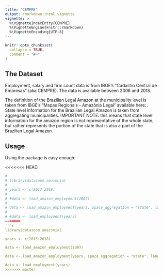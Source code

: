 ```yaml
---
title: "CEMPRE"
output: rmarkdown::html_vignette
vignette: >
  %\VignetteIndexEntry{CEMPRE}
  %\VignetteEngine{knitr::rmarkdown}
  %\VignetteEncoding{UTF-8}
---
```


```r
knitr::opts_chunk$set(
  collapse = TRUE,
  comment = "#>"
)
```

## The Dataset

Employment, salary and firm count data is from IBGE's "Cadastro Central de Empresas" (aka CEMPRE). The data is available between 2006 and 2018.

The definition of the Brazilian Legal Amazon at the municipality level is taken from IBGE's "Mapas Regionais - Amazônia Legal" available here: \url{https://www.ibge.gov.br/geociencias/cartas-e-mapas/mapas-regionais/15819-amazonia-legal.html?=&t=o-que-e}. State level information for the Brazilian Legal Amazon is taken from aggregating municipalities. IMPORTANT NOTE: this means that state level information for the amazon region is not representative of the whole state, but rather represents the portion of the state that is also a part of the Brazilian Legal Amazon.

## Usage

Using the package is easy enough:

<<<<<<< HEAD
```r
# 
# library(datazoom.amazonia)
# 
# years <- c(2017:2018)
# 
# #data <- load_amazon_employment(2007)
# 
# data <- load_amazon_employment(years, space_aggregation = "state", language = "pt")
# 
# #data <- load_employment(years)
=======
```r
library(datazoom.amazonia)

years <- c(2015:2018)

data <- load_amazon_employment(2007)

data <- load_amazon_employment(years, space_aggregation = "state", language = "pt")

data <- load_employment(years)
>>>>>>> master
```
